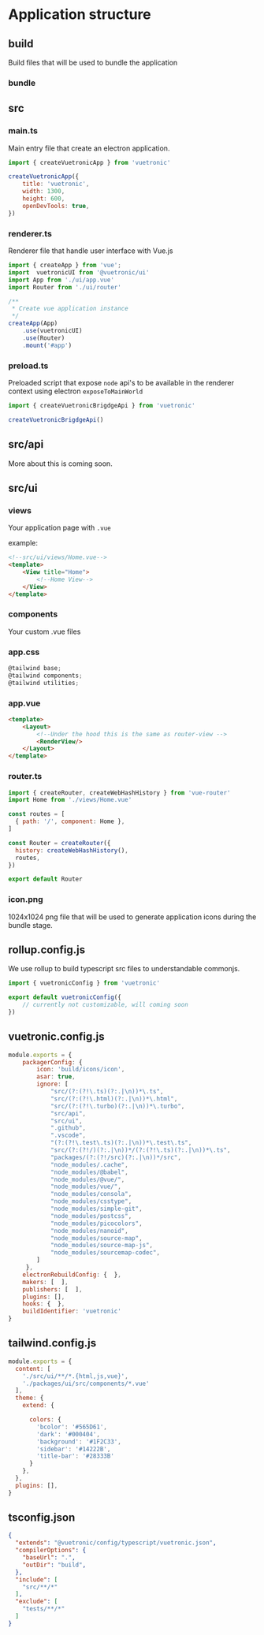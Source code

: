 # Application structure




## build
Build files that will be used to bundle the application

### bundle


## src

### main.ts
Main entry file that create an electron application.

```js
import { createVuetronicApp } from 'vuetronic'

createVuetronicApp({
    title: 'vuetronic',
    width: 1300,
    height: 600,
    openDevTools: true,
})

```

### renderer.ts
Renderer file that handle user interface with Vue.js

``` js
import { createApp } from 'vue';
import  vuetronicUI from '@vuetronic/ui'
import App from './ui/app.vue'
import Router from './ui/router'

/**
 * Create vue application instance
 */
createApp(App)
    .use(vuetronicUI)
    .use(Router)
    .mount('#app')

```

### preload.ts
Preloaded script that expose `node` api's to be available in the renderer context using electron `exposeToMainWorld`

``` js
import { createVuetronicBrigdgeApi } from 'vuetronic'

createVuetronicBrigdgeApi()

```

## src/api

More about this is coming soon.

## src/ui
 
### views

Your application page with `.vue`

example:
```html
<!--src/ui/views/Home.vue-->
<template>
    <View title="Home">
        <!--Home View-->
    </View>
</template>
```

### components
Your custom .vue files
### app.css
```js
@tailwind base;
@tailwind components;
@tailwind utilities;
```

### app.vue

```html
<template>
    <Layout>
        <!--Under the hood this is the same as router-view -->
        <RenderView/>
    </Layout>
</template>
```
### router.ts

```js
import { createRouter, createWebHashHistory } from 'vue-router'
import Home from './views/Home.vue'

const routes = [
  { path: '/', component: Home },
]

const Router = createRouter({
  history: createWebHashHistory(),
  routes,
})

export default Router
```

### icon.png
1024x1024 png file that will be used to generate application icons during the bundle stage.





## rollup.config.js
We use rollup to build typescript src files to understandable commonjs.

```js
import { vuetronicConfig } from 'vuetronic'

export default vuetronicConfig({
    // currently not customizable, will coming soon
})
```
## vuetronic.config.js
```js
module.exports = {
    packagerConfig: { 
        icon: 'build/icons/icon',
        asar: true,
        ignore: [
            "src/(?:(?!\.ts)(?:.|\n))*\.ts",
            "src/(?:(?!\.html)(?:.|\n))*\.html",
            "src/(?:(?!\.turbo)(?:.|\n))*\.turbo",
            "src/api",
            "src/ui",
            ".github",
            ".vscode",
            "(?:(?!\.test\.ts)(?:.|\n))*\.test\.ts",
            "src/(?:(?!/)(?:.|\n))*/(?:(?!\.ts)(?:.|\n))*\.ts",
            "packages/(?:(?!/src)(?:.|\n))*/src",
            "node_modules/.cache",
            "node_modules/@babel",
            "node_modules/@vue/",
            "node_modules/vue/",
            "node_modules/consola",
            "node_modules/csstype",
            "node_modules/simple-git",
            "node_modules/postcss",
            "node_modules/picocolors",
            "node_modules/nanoid",
            "node_modules/source-map",
            "node_modules/source-map-js",
            "node_modules/sourcemap-codec",
        ]
     },
    electronRebuildConfig: {  },
    makers: [  ],
    publishers: [  ],
    plugins: [],
    hooks: {  },
    buildIdentifier: 'vuetronic'
}
```
## tailwind.config.js
```js
module.exports = {
  content: [
    './src/ui/**/*.{html,js,vue}',
    './packages/ui/src/components/*.vue'
  ],
  theme: {
    extend: {

      colors: {
        'bcolor': '#565D61',
        'dark': '#000404',
        'background': '#1F2C33',
        'sidebar': '#14222B',
        'title-bar': '#28333B'
      }
    },
  },
  plugins: [],
}

```
## tsconfig.json
```json
{
  "extends": "@vuetronic/config/typescript/vuetronic.json",
  "compilerOptions": {
    "baseUrl": ".",
    "outDir": "build",
  },
  "include": [
    "src/**/*"
  ],
  "exclude": [
    "tests/**/*"
  ]
}
```